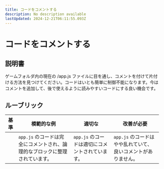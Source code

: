 ```yaml
---
title: コードをコメントする
description: No description available
lastUpdated: 2024-12-21T06:11:55.093Z
---
```


# コードをコメントする

## 説明書

ゲームフォルダ内の現在の /app.js ファイルに目を通し、コメントを付けて片付ける方法を見つけてください。コードはいとも簡単に制御不能になります。今はコメントを追加して、後で使えるように読みやすいコードにする良い機会です。

## ルーブリック

| 基準 | 模範的な例                                                          | 適切な                              | 改善が必要                                              |
| -------- | ------------------------------------------------------------------ | ------------------------------------- | -------------------------------------------------------------- |
|          | `app.js` のコードは完全にコメントされ、論理的なブロックに整理されています。 | `app.js` のコードは適切にコメントされています。 | `app.js` のコードはやや乱れていて、良いコメントがありません。 |
